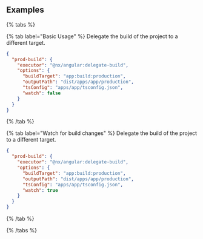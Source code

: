 ## Examples

{% tabs %}

{% tab label="Basic Usage" %}
Delegate the build of the project to a different target.

```json
{
  "prod-build": {
    "executor": "@nx/angular:delegate-build",
    "options": {
      "buildTarget": "app:build:production",
      "outputPath": "dist/apps/app/production",
      "tsConfig": "apps/app/tsconfig.json",
      "watch": false
    }
  }
}
```

{% /tab %}

{% tab label="Watch for build changes" %}
Delegate the build of the project to a different target.

```json
{
  "prod-build": {
    "executor": "@nx/angular:delegate-build",
    "options": {
      "buildTarget": "app:build:production",
      "outputPath": "dist/apps/app/production",
      "tsConfig": "apps/app/tsconfig.json",
      "watch": true
    }
  }
}
```

{% /tab %}

{% /tabs %}
